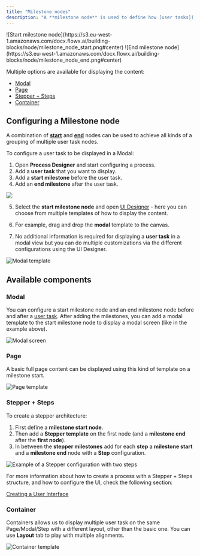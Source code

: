 ```yaml
---
title: "Milestone nodes"
description: "A **milestone node** is used to define how [user tasks](../node/user-task-node.md) (which are placed between two milestones - **start milestone** and **end milestone**) will be displayed."
---
```

<Frame>
![Start milestone node](https://s3.eu-west-1.amazonaws.com/docx.flowx.ai/building-blocks/node/milestone_node_start.png#center)
![End milestone node](https://s3.eu-west-1.amazonaws.com/docx.flowx.ai/building-blocks/node/milestone_node_end.png#center)
</Frame>

Multiple options are available for displaying the content:

* [Modal](#modall)
* [Page](#page)
* [Stepper + Steps](#stepper--steps)
* [Container](#container)

## Configuring a Milestone node

A combination of [**start**](../node/start-end-node#configuring-a-start-node) and [**end**](./start-end-node#configuring-an-end-node) nodes can be used to achieve all kinds of a grouping of multiple user task nodes.

To configure a user task to be displayed in a Modal:

1. Open **Process Designer** and start configuring a process.
2. Add a **user task** that you want to display.
3. Add a **start milestone** before the user task.
4. Add an **end milestone** after the user task.

![](https://s3.eu-west-1.amazonaws.com/docx.flowx.ai/building-blocks/node/milestone_node_modal_config.gif)

5. Select the **start milestone node** and open [UI Designer](../ui-designer/) - here you can choose from multiple templates of how to display the content.

6. For example, drag and drop the **modal** template to the canvas.

7. No additional information is required for displaying a **user task** in a modal view but you can do multiple customizations via the different configurations using the UI Designer.

![Modal template](https://s3.eu-west-1.amazonaws.com/docx.flowx.ai/building-blocks/node/milestone_node_modal_config1.gif)

## Available components

### Modal

You can configure a start milestone node and an end milestone node before and after a [user task](../node/user-task-node). After adding the milestones, you can add a modal template to the start milestone node to display a modal screen (like in the example above).

![Modal screen](https://s3.eu-west-1.amazonaws.com/docx.flowx.ai/building-blocks/node/modal_screen.png)

### Page

A basic full page content can be displayed using this kind of template on a milestone start.

![Page template](https://s3.eu-west-1.amazonaws.com/docx.flowx.ai/building-blocks/node/milestone_page.png)

### Stepper + Steps

To create a stepper architecture:

1. First define a **milestone start node**.
2. Then add a **Stepper template** on the first node (and a **milestone end** after the **first node**).
3. In between the **stepper milestones** add for each **step** a **milestone start** and a **milestone end** node with a **Step** configuration.

![Example of a Stepper configuration with two steps](https://s3.eu-west-1.amazonaws.com/docx.flowx.ai/building-blocks/node/stepper_config_two_steps.png)

For more information about how to create a process with a Stepper + Steps structure, and how to configure the UI, check the following section:

[Creating a User Interface](../../flowx-designer/managing-a-process-flow/creating-a-user-interface)

### Container

Containers allows us to display multiple user task on the same Page/Modal/Step with a different layout, other than the basic one. You can use **Layout** tab to play with multiple alignments.

![Container template](https://s3.eu-west-1.amazonaws.com/docx.flowx.ai/building-blocks/node/milestone_container.png)
